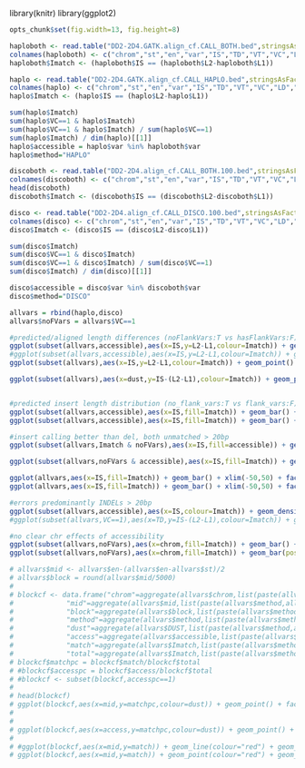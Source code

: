 library(knitr)
library(ggplot2)
```r
opts_chunk$set(fig.width=13, fig.height=8)


``` 

```r
haploboth <- read.table("DD2-2D4.GATK.align_cf.CALL_BOTH.bed",stringsAsFactors = F)
colnames(haploboth) <- c("chrom","st","en","var","IS","TD","VT","VC","LD","DUST","N1","C1","L1","NM1","N2","C2","L2","MN2")
haploboth$Imatch <- (haploboth$IS == (haploboth$L2-haploboth$L1))

haplo <- read.table("DD2-2D4.GATK.align_cf.CALL_HAPLO.bed",stringsAsFactors = F)
colnames(haplo) <- c("chrom","st","en","var","IS","TD","VT","VC","LD","DUST","N1","C1","L1","NM1","N2","C2","L2","MN2")
haplo$Imatch <- (haplo$IS == (haplo$L2-haplo$L1))

sum(haplo$Imatch)
sum(haplo$VC==1 & haplo$Imatch)
sum(haplo$VC==1 & haplo$Imatch) / sum(haplo$VC==1)
sum(haplo$Imatch) / dim(haplo)[[1]]
haplo$accessible = haplo$var %in% haploboth$var
haplo$method="HAPLO"
```


```r
discoboth <- read.table("DD2-2D4.align_cf.CALL_BOTH.100.bed",stringsAsFactors = F)
colnames(discoboth) <- c("chrom","st","en","var","IS","TD","VT","VC","LD","DUST","N1","C1","L1","NM1","N2","C2","L2","MN2")
head(discoboth)
discoboth$Imatch <- (discoboth$IS == (discoboth$L2-discoboth$L1))

disco <- read.table("DD2-2D4.align_cf.CALL_DISCO.100.bed",stringsAsFactors = F)
colnames(disco) <- c("chrom","st","en","var","IS","TD","VT","VC","LD","DUST","N1","C1","L1","NM1","N2","C2","L2","MN2")
disco$Imatch <- (disco$IS == (disco$L2-disco$L1))

sum(disco$Imatch)
sum(disco$VC==1 & disco$Imatch)
sum(disco$VC==1 & disco$Imatch) / sum(disco$VC==1)
sum(disco$Imatch) / dim(disco)[[1]]

disco$accessible = disco$var %in% discoboth$var
disco$method="DISCO"
```

```r
allvars = rbind(haplo,disco)
allvars$noFVars = allvars$VC==1
```

```r
#predicted/aligned length differences (noFlankVars:T vs hasFlankVars:F)
ggplot(subset(allvars,accessible),aes(x=IS,y=L2-L1,colour=Imatch)) + geom_point() + facet_grid(method ~ .)
#ggplot(subset(allvars,accessible),aes(x=IS,y=L2-L1,colour=Imatch)) + geom_point() + facet_grid(method ~ noFVars)
ggplot(subset(allvars),aes(x=IS,y=L2-L1,colour=Imatch)) + geom_point() + facet_grid(method ~ .)

ggplot(subset(allvars),aes(x=dust,y=IS-(L2-L1),colour=Imatch)) + geom_point() + facet_grid(method ~ .)


#predicted insert length distribution (no_flank_vars:T vs flank_vars:F)
ggplot(subset(allvars,accessible),aes(x=IS,fill=Imatch)) + geom_bar() + facet_grid(method ~ .) + xlim(-100,100)
ggplot(subset(allvars,accessible),aes(x=IS,fill=Imatch)) + geom_bar() + facet_grid(method ~ .,scale="free_y") + xlim(-100,100)

#insert calling better than del, both unmatched > 20bp
ggplot(subset(allvars,Imatch & noFVars),aes(x=IS,fill=accessible)) + geom_bar() + facet_grid(method ~ .) + ggtitle("size distribution, matching vars (access, inaccessible)")

ggplot(subset(allvars,noFVars & accessible),aes(x=IS,fill=Imatch)) + geom_bar(position="fill") + xlim(-50,50) + facet_grid(method ~ .) + ggtitle("match proportion GATK haplo vs DISCO")

ggplot(allvars,aes(x=IS,fill=Imatch)) + geom_bar() + xlim(-50,50) + facet_grid(method ~ accessible) + ggtitle("size dist indels, accessible (both) genome vs accesible disc/hapl only")
ggplot(allvars,aes(x=IS,fill=Imatch)) + geom_bar() + xlim(-50,50) + facet_grid(method ~ accessible,scale="free_y") + ggtitle("size dist indels, accessible (both) genome vs accesible disc/hapl only")

#errors predominantly INDELs > 20bp
ggplot(subset(allvars,accessible),aes(x=IS,colour=Imatch)) + geom_density() + xlim(-100,100)+ facet_grid(method ~ .) 
#ggplot(subset(allvars,VC==1),aes(x=TD,y=IS-(L2-L1),colour=Imatch)) + geom_point() + facet_grid(accessible ~ .)

```

```r
#no clear chr effects of accessibility
ggplot(subset(allvars,noFVars),aes(x=chrom,fill=Imatch)) + geom_bar() + facet_grid(method ~ accessible) 
ggplot(subset(allvars,noFVars),aes(x=chrom,fill=Imatch)) + geom_bar(position="fill") + facet_grid(method ~ accessible) 

```



```r

# allvars$mid <- allvars$en-(allvars$en-allvars$st)/2
# allvars$block = round(allvars$mid/5000)
# 
# blockcf <- data.frame("chrom"=aggregate(allvars$chrom,list(paste(allvars$method,allvars$chrom,allvars$block)),FUN=unique)[[2]],
#             "mid"=aggregate(allvars$mid,list(paste(allvars$method,allvars$chrom,allvars$block)),FUN=mean)[[2]],
#             "block"=aggregate(allvars$block,list(paste(allvars$method,allvars$chrom,allvars$block)),FUN=unique)[[2]],
#             "method"=aggregate(allvars$method,list(paste(allvars$method,allvars$chrom,allvars$block)),FUN=unique)[[2]],
#             "dust"=aggregate(allvars$DUST,list(paste(allvars$method,allvars$chrom,allvars$block)),FUN=mean)[[2]],
#             "access"=aggregate(allvars$accessible,list(paste(allvars$method,allvars$chrom,allvars$block)),FUN=sum)[[2]],
#             "match"=aggregate(allvars$Imatch,list(paste(allvars$method,allvars$chrom,allvars$block)),FUN=sum)[[2]],
#             "total"=aggregate(allvars$Imatch,list(paste(allvars$method,allvars$chrom,allvars$block)),FUN=length)[[2]])
# blockcf$matchpc = blockcf$match/blockcf$total
# #blockcf$accesspc = blockcf$access/blockcf$total
# #blockcf <- subset(blockcf,accesspc==1)
# 
# head(blockcf)
# ggplot(blockcf,aes(x=mid,y=matchpc,colour=dust)) + geom_point() + facet_grid(chrom ~ method)
# 
# 
# ggplot(blockcf,aes(x=access,y=matchpc,colour=dust)) + geom_point() + facet_grid(. ~ method)
# 
# #ggplot(blockcf,aes(x=mid,y=match)) + geom_line(colour="red") + geom_line(aes(y=total)) + facet_grid(chrom ~ .)
# ggplot(blockcf,aes(x=mid,y=match)) + geom_point(colour="red") + geom_point(aes(y=total)) + facet_grid(chrom ~ method)

```
